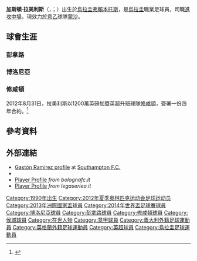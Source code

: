{{noteTA|G1=足球|G2=FAcup|G3=EPL|G4=意甲
|T=zh-hans:加斯顿·拉米雷斯;zh-hk:加斯頓·拉美利斯;zh-tw:加斯頓·拉米雷斯;
|1=zh-hans:拉米雷斯;zh-hk:拉美利斯;zh-tw:拉米雷斯;
}}
{{Football player infobox
| playername = 加斯頓·拉美利斯<br />''Gastón Ramírez''
| image               = U18 Gastón Ramírez 7509.jpg
| image_size          = 
| fullname = Gastón Ezequiel Ramírez Pereyra 
| birth_date          = {{birth date and age|1990|12|2|df=y}}
| birth_place         = {{URU}}[[弗賴本托斯|弗賴本托斯]]
| height              = {{height|m=1.83}}<ref>{{cite web |url=http://www.premierleague.com/en-gb/players/profile.html/gaston-ramirez |title=Barclays Premier League Player Profile Gastón Ramírez |date=2014 |work= |publisher=Premier League |accessdate=6 November 2014 |archive-date=2016-04-01 |archive-url=https://web.archive.org/web/20160401231719/http://www.premierleague.com/en-gb/players/profile.html/gaston-ramirez |dead-url=no }}</ref>
| currentclub         = [[蒙扎足球俱乐部|蒙沙]]
| clubnumber          = 
| youthyears = 2005-2008
| youthclubs = [[彭拿路足球俱樂部|彭拿路]]
| position = [[中場_(足球)|進攻中場]]
| years1              = 2008–2010
| clubs1              = [[彭拿路足球俱樂部|彭拿路]]
| caps1               = 42
| goals1              = 8
| years2              = 2010–2012
| clubs2              = [[博洛尼亞足球俱乐部|博洛尼亞]]
| caps2               = 58
| goals2              = 12
| years3              = 2012–2016
| clubs3              = [[南安普顿足球俱乐部|南安普顿]]
| caps3               = 48
| goals3              = 6
| years4              = 2014–2015
| clubs4              = → [[赫尔城足球俱樂部|赫尔城]]
| caps4               = 22
| goals4              = 1
| years5              = 2016
| clubs5              = → [[米德尔斯堡足球俱乐部|米德尔斯堡]]
| caps5               = 18
| goals5              = 7
| years6              = 2016–2017
| clubs6              = [[米德尔斯堡足球俱乐部|米德尔斯堡]]
| caps6               = 22
| goals6              = 2
| years7              = 2017–2021
| clubs7              = [[桑普多利亚足球俱乐部|桑普多利亚]]
| caps7               = 115
| goals7              = 14
| years8              = 2021–
| clubs8              = [[蒙扎足球俱乐部|蒙沙]]
| caps8               = 0
| goals8              = 0
| nationalyears1      = 2009
| nationalteam1       = [[烏拉圭20歲以下足球代表隊|烏拉圭U20]]
| nationalcaps1       = 3
| nationalgoals1      = 0
| nationalyears2      = 2012
| nationalteam2       = [[烏拉圭奧運足球代表隊|烏拉圭U23]]
| nationalcaps2       = 5
| nationalgoals2      = 2
| nationalyears3      = 2010–
| nationalteam3       = [[烏拉圭國家足球隊|烏拉圭]]
| nationalcaps3       = 43
| nationalgoals3      = 0
| club-update = 2021年12月7日
| nationalteam-update = 2018年3月23日
}}

{{Spanish name|Ramírez|Pereyra}}
'''加斯頓·拉美利斯'''（{{lang-es|'''Gastón Exequiel Ramírez Pereyra'''}}，{{IPA-es|ɡahˈton raˈmiɾeh|local}}；{{bd|1990年|12月2日|catidx=Ramírez, Gastón}}）出生於[[烏拉圭|烏拉圭]][[弗賴本托斯|弗賴本托斯]]，是[[烏拉圭|烏拉圭]]職業足球員，司職[[中場_(足球)|進攻中場]]，現效力於[[意乙|意乙]]球隊[[蒙扎足球俱乐部|蒙沙]]。

== 球會生涯 ==
===彭拿路===
===博洛尼亞===
===修咸頓===
2012年8月31日，拉美利斯以1200萬英磅加盟英超升班球隊[[南安普顿足球俱乐部|修咸頓]]，簽署一份四年合約。<ref>{{Cite web |url=http://www.saintsfc.co.uk/news/article/ramirez-completes-saints-switch-345609.aspx |title=加斯頓拉美利斯加盟修咸頓 |accessdate=2013-08-13 |archive-date=2012-09-02 |archive-url=https://web.archive.org/web/20120902175112/http://www.saintsfc.co.uk/news/article/ramirez-completes-saints-switch-345609.aspx |dead-url=no }}</ref>

== 參考資料 ==
{{reflist|1}}

== 外部連結 ==
{{commons category|Gastón Ramírez}}
*[https://web.archive.org/web/20130509074154/http://www.saintsfc.co.uk/team/player-profile/index.aspx?playerid=436539&tcmuri=357101 Gastón Ramírez profile] at [[Southampton_F.C.|Southampton F.C.]]
*{{soccerbase|id=57091|name=Gastón Ramírez }}
*[https://archive.is/20100923050529/http://www.bolognafc.it/calciatore-dett.asp?id=38 Player Profile] ''from bolognafc.it'' {{it}}
*[https://web.archive.org/web/20120329123018/http://www.legaseriea.it/it/serie-a-tim/calciatore?p_p_id=BDC_dettaglio_calciatore_WAR_LegaCalcioBDC&p_p_lifecycle=0&p_p_state=normal&p_p_mode=view&p_p_col_id=column-1&p_p_col_pos=1&p_p_col_count=2&_BDC_dettaglio_calciatore_WAR_LegaCalcioBDC_idPersona=63809 Player Profile] ''from legaseriea.it'' {{it}}

{{蒙扎球员名单}}
{{2013年洲際國家盃足球賽烏拉圭參賽名單}}
{{2014年世界盃足球賽烏拉圭參賽名單}}
{{2016年美洲盃足球賽烏拉圭參賽名單}}

{{DEFAULTSORT:Ramirez, Gaston}}
[[Category:1990年出生|Category:1990年出生]]
[[Category:2012年夏季奥林匹克运动会足球运动员|Category:2012年夏季奥林匹克运动会足球运动员]]
[[Category:2013年洲際國家盃球員|Category:2013年洲際國家盃球員]]
[[Category:2014年世界盃足球賽球員|Category:2014年世界盃足球賽球員]]
[[Category:博洛尼亞球員|Category:博洛尼亞球員]]
[[Category:彭拿路球員|Category:彭拿路球員]]
[[Category:修咸頓球員|Category:修咸頓球員]]
[[Category:侯城球員|Category:侯城球員]]
[[Category:在世人物|Category:在世人物]]
[[Category:意甲球員|Category:意甲球員]]
[[Category:義大利外籍足球運動員|Category:義大利外籍足球運動員]]
[[Category:英格蘭外籍足球運動員|Category:英格蘭外籍足球運動員]]
[[Category:英超球員|Category:英超球員]]
[[Category:烏拉圭足球運動員|Category:烏拉圭足球運動員]]